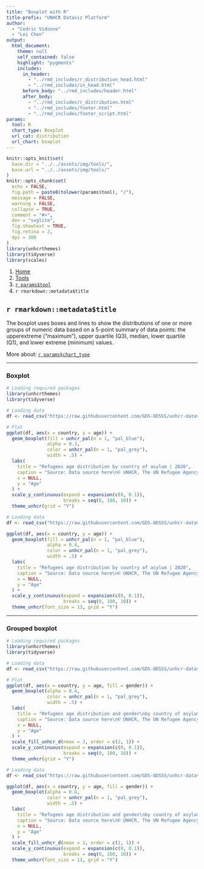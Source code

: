 ```yaml
---
title: "Boxplot with R"
title-prefix: "UNHCR Dataviz Platform"
author:
  - "Cedric Vidonne"
  - "Lei Chen"
output:
  html_document:
    theme: null
    self_contained: false
    highlight: "pygments"
    includes:
      in_header:
        - "../rmd_includes/r_distribution_head.html"
        - "../rmd_includes/in_head.html"
      before_body: "../rmd_includes/header.html"
      after_body:
        - "../rmd_includes/r_distribution.html"
        - "../rmd_includes/footer.html"
        - "../rmd_includes/footer_script.html"
params:
  tool: R
  chart_type: Boxplot
  url_cat: distribution
  url_chart: boxplot
---
```


```r
knitr::opts_knit$set(
  base.dir = "../../assets/img/tools/",
  base.url = "../../assets/img/tools/"
)
knitr::opts_chunk$set(
  echo = FALSE,
  fig.path = paste0(tolower(params$tool), "/"),
  message = FALSE,
  warning = FALSE,
  collapse = TRUE,
  comment = "#>",
  dev = "svglite",
  fig.showtext = TRUE,
  fig.retina = 2,
  dpi = 300
)
library(unhcrthemes)
library(tidyverse)
library(scales)
```

<main id="tools" class="container mt-5">

<!-- Breadcrumb is filled automatically with the text from Title and Tool parameter in YAML --> 
<nav aria-label="breadcrumb">
    <ol class="breadcrumb">
        <li class="breadcrumb-item"><a href="../../">Home</a></li>
        <li class="breadcrumb-item"><a href="../">Tools</a></li>
        <li class="breadcrumb-item"><a href="../`r tolower(params$tool)`/">`r params$tool`</a></li>
        <li class="breadcrumb-item active" aria-current="page">`r rmarkdown::metadata$title`</li>
    </ol>
</nav>


<!-- Intro header --> 
<div class="my-5 text-center">

## `r rmarkdown::metadata$title`

<div class="row justify-content-center">
<div class="col-lg-8">

<!-- Only text to change below, the rest comes from the YAML --> 
The boxplot uses boxes and lines to show the distributions of one or more groups of numeric data based on a 5-point summary of data points: the upperextreme (“maximum”), upper quartile (Q3), median, lower quartile (Q1), and lower extreme (minimum) values.

More about: <a href="../../chart_gallery/`r params$url_cat`.html#`r params$url_chart`">`r params$chart_type`</a>

</div>
</div>
</div>


----

<!-- Beginning of section, should be preceded by hr (----) --> 
<section class="my-5">

### Boxplot

<div class="row">

<!-- First column for large screen --> 
<div class="col-lg-6">

```r
# Loading required packages
library(unhcrthemes)
library(tidyverse)

# Loading data
df <- read_csv("https://raw.githubusercontent.com/GDS-ODSSS/unhcr-dataviz-platform/master/data/distribution/boxplot.csv")

# Plot
ggplot(df, aes(x = country, y = age)) +
  geom_boxplot(fill = unhcr_pal(n = 1, "pal_blue"),
               alpha = 0.3,
               color = unhcr_pal(n = 1, "pal_grey"),
               width = .5) +
  labs(
    title = "Refugees age distribution by country of asylum | 2020",
    caption = "Source: Data source here\n© UNHCR, The UN Refugee Agency",
    x = NULL,
    y = "Age"
  ) +
  scale_y_continuous(expand = expansion(c(0, 0.1)),
                     breaks = seq(0, 100, 10)) +
  theme_unhcr(grid = "Y")
```

</div>
<!-- End First column --->

<!-- Second column for large screen --> 
<div class="col-lg-6">


```r
# Loading data
df <- read_csv("https://raw.githubusercontent.com/GDS-ODSSS/unhcr-dataviz-platform/master/data/distribution/boxplot.csv")

ggplot(df, aes(x = country, y = age)) +
  geom_boxplot(fill = unhcr_pal(n = 1, "pal_blue"),
               alpha = 0.4,
               color = unhcr_pal(n = 1, "pal_grey"),
               width = .5) +
  labs(
    title = "Refugees age distribution by country of asylum | 2020",
    caption = "Source: Data source here\n© UNHCR, The UN Refugee Agency",
    x = NULL,
    y = "Age"
  ) +
  scale_y_continuous(expand = expansion(c(0, 0.1)),
                     breaks = seq(0, 100, 10)) +
  theme_unhcr(font_size = 13, grid = "Y")
```

</div>
<!-- End Second column --->

</div>
</section>
<!-- End of section --->

---

<!-- Beginning of section, should be preceded by hr (----) --> 
<section class="my-5">

### Grouped boxplot

<div class="row">

<!-- First column for large screen --> 
<div class="col-lg-6">

```r
# Loading required packages
library(unhcrthemes)
library(tidyverse)

# Loading data
df <- read_csv("https://raw.githubusercontent.com/GDS-ODSSS/unhcr-dataviz-platform/master/data/distribution/boxplot.csv")

# Plot
ggplot(df, aes(x = country, y = age, fill = gender)) +
  geom_boxplot(alpha = 0.4,
               color = unhcr_pal(n = 1, "pal_grey"),
               width = .5) +
  labs(
    title = "Refugees age distribution and gender\nby country of asylum | 2020",
    caption = "Source: Data source here\n© UNHCR, The UN Refugee Agency",
    x = NULL,
    y = "Age"
  ) +
  scale_fill_unhcr_d(nmax = 3, order = c(2, 1)) +
  scale_y_continuous(expand = expansion(c(0, 0.1)),
                     breaks = seq(0, 100, 10)) +
  theme_unhcr(grid = "Y")
```

</div>
<!-- End First column --->

<!-- Second column for large screen --> 
<div class="col-lg-6">


```r
# Loading data
df <- read_csv("https://raw.githubusercontent.com/GDS-ODSSS/unhcr-dataviz-platform/master/data/distribution/boxplot.csv")

ggplot(df, aes(x = country, y = age, fill = gender)) +
  geom_boxplot(alpha = 0.4,
               color = unhcr_pal(n = 1, "pal_grey"),
               width = .5) +
  labs(
    title = "Refugees age distribution and gender\nby country of asylum | 2020",
    caption = "Source: Data source here\n© UNHCR, The UN Refugee Agency",
    x = NULL,
    y = "Age"
  ) +
  scale_fill_unhcr_d(nmax = 3, order = c(2, 1)) +
  scale_y_continuous(expand = expansion(c(0, 0.1)),
                     breaks = seq(0, 100, 10)) +
  theme_unhcr(font_size = 13, grid = "Y")
```

</div>
<!-- End Second column --->

</div>
</section>
<!-- End of section --->


<!-- To add sections just copy the whole code between the above section tag --->

</main>
